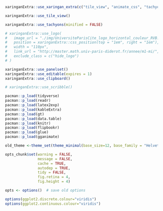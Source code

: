 <style>
.remark-slide-number {
  position: inherit;
}

.remark-slide-number .progress-bar-container {
  position: absolute;
  bottom: 0;
  height: 4px;
  display: block;
  left: 0;
  right: 0;
}

.remark-slide-number .progress-bar {
  height: 100%;
  background-color: rgba(2, 70, 79, 0.874);
}

.remark-slide-number .numeric {
  position: absolute;
  bottom: 4%;
  height: 4px;
  display: block;
  right: 2.5%;
  font-weight: bold;
}

.remark-slide-number .numeric-out{
  color: rgba(2, 70, 79, 0.874);
}

</style>


```{r xaringanExtra, echo=FALSE}
xaringanExtra::use_xaringan_extra(c("tile_view", "animate_css", "tachyons", "logo"))

xaringanExtra::use_tile_view()

xaringanExtra::use_tachyons(minified = FALSE)

# xaringanExtra::use_logo(
#   image_url = "./img/UniversiteParisCite_logo_horizontal_couleur_RVB.jpeg",
#   position = xaringanExtra::css_position(top = "1em", right = "1em"),
#   width = "110px",
#   link_url = "http://master.math.univ-paris-diderot.fr/annee/m1-mi/",
#   exclude_class = c("hide_logo")
# )

xaringanExtra::use_panelset()
xaringanExtra::use_editable(expires = 1)
xaringanExtra::use_clipboard()

# xaringanExtra::use_scribble()

pacman::p_load(tidyverse)
pacman::p_load(readr)
pacman::p_load(latex2exp)
pacman::p_load(kableExtra)
pacman::p_load(gt)
pacman::p_load(data.table)
pacman::p_load(knitr)
pacman::p_load(flipbookr)
pacman::p_load(glue)
pacman::p_load(gganimate)

old_theme <-theme_set(theme_minimal(base_size=12, base_family = "Helvetica"))

opts_chunk$set(warning = FALSE,
               message = FALSE,
               cache = TRUE,
               autodep = TRUE,
               tidy = FALSE,
               fig.retina = 4,
               fig.height = 4)

opts <- options()  # save old options

options(ggplot2.discrete.colour="viridis")
options(ggplot2.continuous.colour="viridis")
```
